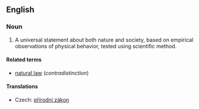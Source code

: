 ==English==
{{wikipedia}}
===Noun===
{{en-noun}}

# A universal statement about both nature and society, based on empirical observations of physical behavior, tested using scientific method.

====Related terms====
* [[natural law]] (''contradistinction'')

====Translations====
{{trans-top|physical law}}
* Czech: [[přírodní zákon]] {{m}}
{{trans-mid}}
{{trans-bottom}}